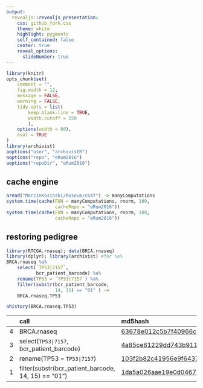 ```yaml
---
output:
  revealjs::revealjs_presentation:
    css: github_fork.css
    theme: white
    highlight: pygments
    self_contained: false
    center: true
    reveal_options:
      slideNumber: true
---
```



```r
library(knitr)
opts_chunk$set(
	comment = "",
	fig.width = 12, 
	message = FALSE,
	warning = FALSE,
	tidy.opts = list(
		keep.blank.line = TRUE,	
		width.cutoff = 150
		),
	options(width = 80),
	eval = TRUE
)
library(archivist)
aoptions("user", "archivistR")
aoptions("repo", "eRum2016")
aoptions("repoDir", "eRum2016")
```


## cache engine {data-background="imgs/bg-small.png"}

```r
aread("MarcinKosinski/Museum/c647") -> manyComputations
system.time(cache(FUN = manyComputations, rnorm, 100,
                  cacheRepo = "eRum2016"))
system.time(cache(FUN = manyComputations, rnorm, 100,
                  cacheRepo = "eRum2016"))
```


## restoring pedigree {data-background="imgs/bg-small.png"}

```r
library(RTCGA.rnaseq); data(BRCA.rnaseq)
library(dplyr); library(archivist) #for %a%
BRCA.rnaseq %a%
    select(`TP53|7157`, 
           bcr_patient_barcode) %a%
    rename(TP53 = `TP53|7157`) %a%
    filter(substr(bcr_patient_barcode, 
                  14, 15) == "01" ) -> 
    BRCA.rnaseq.TP53
```
```r
ahistory(BRCA.rnaseq.TP53)
```

<small>

|   |call                                                |md5hash                                                                                                                                       |
|:--|:------------------------------------------------------------------------------------------|:-----------------------------------------------------------------------------------------------------------|
|4  |BRCA.rnaseq                                         |[63678e012c5b7f40966c32eec91f828b](https://raw.githubusercontent.com/archivistR/eRum2016/master/gallery/63678e012c5b7f40966c32eec91f828b.rda) |
|3  |select(`TP53|7157`, bcr_patient_barcode)       |[4a85ce61229dd743b911d7edab0310b3](https://raw.githubusercontent.com/archivistR/eRum2016/master/gallery/4a85ce61229dd743b911d7edab0310b3.rda) |
|2  |rename(TP53 = `TP53|7157`)                     |[103f2b82c41956e9f6437b3a0cd68679](https://raw.githubusercontent.com/archivistR/eRum2016/master/gallery/103f2b82c41956e9f6437b3a0cd68679.rda) |
|1  |filter(substr(bcr_patient_barcode, 14, 15) == "01") |[1da5a026aae19e0d0467ba3773679e28](https://raw.githubusercontent.com/archivistR/eRum2016/master/gallery/1da5a026aae19e0d0467ba3773679e28.rda) |

</small>
